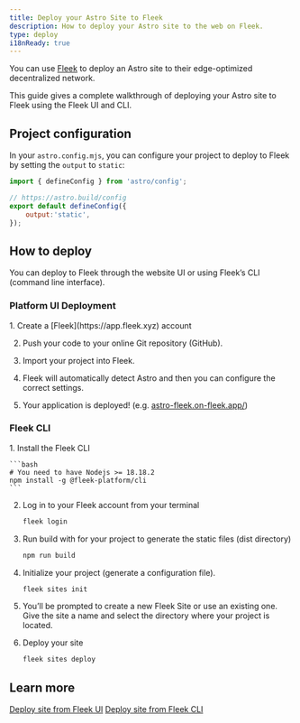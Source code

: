 ```yaml
---
title: Deploy your Astro Site to Fleek
description: How to deploy your Astro site to the web on Fleek.
type: deploy
i18nReady: true
---
```



You can use [Fleek](http://fleek.xyz/) to deploy an Astro site to their edge-optimized decentralized network.

This guide gives a complete walkthrough of deploying your Astro site to Fleek using the Fleek UI and CLI.


## Project configuration

In your `astro.config.mjs`, you can configure your project to deploy to Fleek by setting the `output` to `static`:

```js title="astro.config.mjs" ins={5}
import { defineConfig } from 'astro/config';

// https://astro.build/config
export default defineConfig({
    output:'static',
});
```

## How to deploy

You can deploy to Fleek through the website UI or using Fleek’s CLI (command line interface).


### Platform UI Deployment

<Steps>
1. Create a [Fleek](https://app.fleek.xyz) account

2. Push your code to your online Git repository (GitHub).

3. Import your project into Fleek.

4. Fleek will automatically detect Astro and then you can configure the correct settings.

5. Your application is deployed! (e.g. [astro-fleek.on-fleek.app/](https://astro-fleek.on-fleek.app/))
</Steps>


### Fleek CLI

<Steps>
1. Install the Fleek CLI

    ```bash
    # You need to have Nodejs >= 18.18.2
    npm install -g @fleek-platform/cli
    ```
2. Log in to your Fleek account from your terminal

    ```bash
    fleek login
    ```

3. Run build with for your project to generate the static files (dist directory)

    ```bash
    npm run build
    ```

4. Initialize your project (generate a configuration file).

    ```bash
    fleek sites init
    ```

4. You’ll be prompted to create a new Fleek Site or use an existing one. Give the site a name and select the directory where your project is located.

5. Deploy your site

    ```bash
    fleek sites deploy
    ```

</Steps>


## Learn more

<ReadMore>[Deploy site from Fleek UI](https://fleek.xyz/docs/platform/deployments/)</ReadMore>
<ReadMore>[Deploy site from Fleek CLI](https://fleek.xyz/docs/cli/sites/)</ReadMore>
